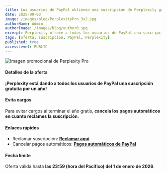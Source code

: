 ```yaml
---
title: Los usuarios de PayPal obtienen una suscripción de Perplexity gratis por un año
date: 2025-09-03
image: /images/blog/PerplexityPro_3x2.jpg
authorName: Admin
authorImage: /images/blog/author0.jpg
excerpt: Perplexity ofrece a todos los usuarios de PayPal una suscripción gratuita por un año; puedes cancelar la renovación automática justo después de canjearla. Válido hasta el 1 de enero de 2026 a las 23:59 (hora del Pacífico).
tags: [oferta, suscripción, PayPal, Perplexity]
published: true
accessLevel: PUBLIC
---
```


![Imagen promocional de Perplexity Pro](/images/blog/PerplexityPro_3x2.jpg)

#### Detalles de la oferta

**¡Perplexity está dando a todos los usuarios de PayPal una suscripción gratuita por un año!**

#### Evita cargos

Para evitar cargos al terminar el año gratis, **cancela los pagos automáticos en cuanto reclames la suscripción**.

#### Enlaces rápidos

- Reclamar suscripción: **[Reclamar aquí](https://perplexity.ai/join/p/paypal-subscription)**
- Cancelar pagos automáticos: **[Pagos automáticos de PayPal](https://paypal.com/myaccount/autopay/)**

#### Fecha límite

Oferta válida hasta **las 23:59 (hora del Pacífico) del 1 de enero de 2026**.
